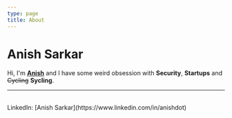 ```yaml
---
type: page
title: About
---
```


# Anish Sarkar

Hi, I'm **[Anish](https://anishwantstobeasecurity.engineer/images/FBF78BCC-9599-4726-9770-1FB9AEFE7394.png)** and I have some weird obsession with **Security**, **Startups** and ~~Cycling~~ **Sycling**.



---

<div>
  <br />
  LinkedIn: [Anish Sarkar](https://www.linkedin.com/in/anishdot)
</div>
